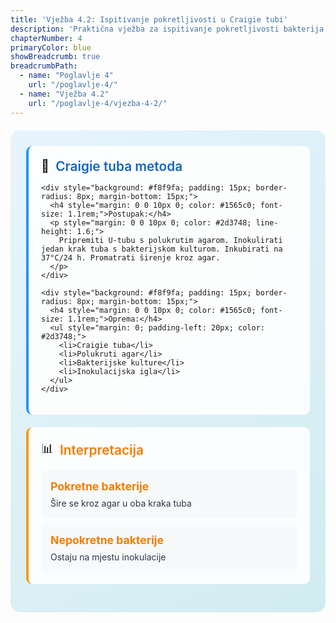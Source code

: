 ```yaml
---
title: 'Vježba 4.2: Ispitivanje pokretljivosti u Craigie tubi'
description: 'Praktična vježba za ispitivanje pokretljivosti bakterija u Craigie tubi'
chapterNumber: 4
primaryColor: blue
showBreadcrumb: true
breadcrumbPath:
  - name: "Poglavlje 4"
    url: "/poglavlje-4/"
  - name: "Vježba 4.2"
    url: "/poglavlje-4/vjezba-4-2/"
---
```


<div style="background: linear-gradient(135deg, #e8f4fd 0%, #d1ecf1 100%); border-radius: 15px; padding: 25px; margin: 20px 0;">
  
  <div style="background: rgba(255,255,255,0.9); padding: 20px; border-radius: 10px; margin-bottom: 20px; border-left: 4px solid #2196f3;">
    <div style="display: flex; align-items: center; margin-bottom: 15px;">
      <span style="font-size: 20px; margin-right: 10px;">🧪</span>
      <h3 style="margin: 0; color: #1565c0; font-size: 1.3rem; font-weight: 600;">Craigie tuba metoda</h3>
    </div>
    
    <div style="background: #f8f9fa; padding: 15px; border-radius: 8px; margin-bottom: 15px;">
      <h4 style="margin: 0 0 10px 0; color: #1565c0; font-size: 1.1rem;">Postupak:</h4>
      <p style="margin: 0 0 10px 0; color: #2d3748; line-height: 1.6;">
        Pripremiti U-tubu s polukrutim agarom. Inokulirati jedan krak tuba s bakterijskom kulturom. Inkubirati na 37°C/24 h. Promatrati širenje kroz agar.
      </p>
    </div>
    
    <div style="background: #f8f9fa; padding: 15px; border-radius: 8px; margin-bottom: 15px;">
      <h4 style="margin: 0 0 10px 0; color: #1565c0; font-size: 1.1rem;">Oprema:</h4>
      <ul style="margin: 0; padding-left: 20px; color: #2d3748;">
        <li>Craigie tuba</li>
        <li>Polukruti agar</li>
        <li>Bakterijske kulture</li>
        <li>Inokulacijska igla</li>
      </ul>
    </div>
  </div>

  <div style="background: rgba(255,255,255,0.9); padding: 20px; border-radius: 10px; margin-bottom: 20px; border-left: 4px solid #ff9800;">
    <div style="display: flex; align-items: center; margin-bottom: 15px;">
      <span style="font-size: 20px; margin-right: 10px;">📊</span>
      <h3 style="margin: 0; color: #f57c00; font-size: 1.3rem; font-weight: 600;">Interpretacija</h3>
    </div>
    <div style="background: #f8f9fa; padding: 15px; border-radius: 8px; margin-bottom: 10px;">
      <h4 style="margin: 0 0 8px 0; color: #f57c00; font-size: 1.1rem;">Pokretne bakterije</h4>
      <p style="margin: 0; color: #2d3748;">Šire se kroz agar u oba kraka tuba</p>
    </div>
    <div style="background: #f8f9fa; padding: 15px; border-radius: 8px;">
      <h4 style="margin: 0 0 8px 0; color: #f57c00; font-size: 1.1rem;">Nepokretne bakterije</h4>
      <p style="margin: 0; color: #2d3748;">Ostaju na mjestu inokulacije</p>
    </div>
  </div>

</div>